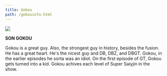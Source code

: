 ```yaml
---
title: Gokou
path: /gokouinfo.html
---
```




<img className="mx-auto" src={goku1_an2} />

**SON GOKOU**

Gokou is a great guy. Also, the strongest guy in history, besides the fusion. He has a great heart. He's the nicest guy and DB, DBZ, and DBGT. Gokou, in the earlier episodes he sorta was an idiot. On the first episode of GT, Gokou gets turned into a kid. Gokou achives each level of Super Saiyjin in the show.
